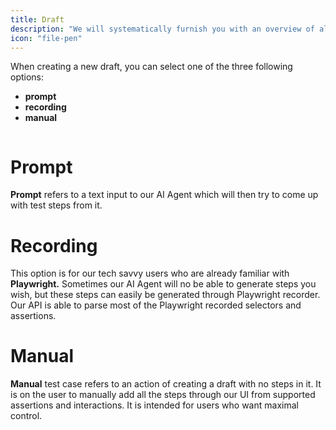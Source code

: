 ```yaml
---
title: Draft
description: "We will systematically furnish you with an overview of all scenarios your draft may encompass."
icon: "file-pen"
---
```


When creating a new draft, you can select one of the three following options:
- **prompt**
- **recording**
- **manual**

<Frame caption="caption goes here">
    <img />
</Frame>

# Prompt

**Prompt** refers to a text input to our AI Agent which will then try to come up with test steps from it.

# Recording

This option is for our tech savvy users who are already familiar with **Playwright.** Sometimes our AI Agent will no be able
to generate steps you wish, but these steps can easily be generated through Playwright recorder. Our API is able to parse
most of the Playwright recorded selectors and assertions.

# Manual

**Manual** test case refers to an action of creating a draft with no steps in it. It is on the user to manually add all the
steps through our UI from supported assertions and interactions. It is intended for users who want maximal control.